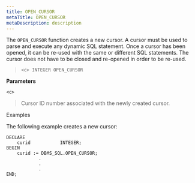 ```yaml
---
title: OPEN_CURSOR
metaTitle: OPEN_CURSOR
metaDescription: description
---
```


The `OPEN_CURSOR` function creates a new cursor. A cursor must be used
to parse and execute any dynamic SQL statement. Once a cursor has been
opened, it can be re-used with the same or different SQL statements. The
cursor does not have to be closed and re-opened in order to be re-used.

> `<c> INTEGER OPEN_CURSOR`

**Parameters**

`<c>`

> Cursor ID number associated with the newly created cursor.

Examples

The following example creates a new cursor:

``` text
DECLARE
    curid           INTEGER;
BEGIN
    curid := DBMS_SQL.OPEN_CURSOR;
            .
            .
            .
END;
```
